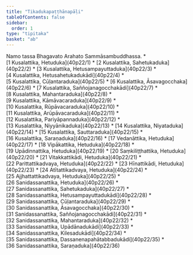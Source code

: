 ```yaml
---
title: "Tikadukapaṭṭhānapāḷi"
tableOfContents: false
sidebar:
  order: 1
type: "tipitaka"
basket: "ab"
---
```


<Paragraph number="1" type="center">
Namo tassa Bhagavato Arahato Sammāsambuddhassa.

</Paragraph>

<TableOfContents>
* [1 Kusalattika, Hetuduka](40p22/1)
* [2 Kusalattika, Sahetukaduka](40p22/2)
* [3 Kusalattika, Hetusampayuttaduka](40p22/3)
* [4 Kusalattika, Hetusahetukadukādi](40p22/4)
* [5 Kusalattika, Cūḷantaraduka](40p22/5)
* [6 Kusalattika, Āsavagocchaka](40p22/6)
* [7 Kusalattika, Saññojanagocchakādi](40p22/7)
* [8 Kusalattika, Mahantaraduka](40p22/8)
* [9 Kusalattika, Kāmāvacaraduka](40p22/9)
* [10 Kusalattika, Rūpāvacaraduka](40p22/10)
* [11 Kusalattika, Arūpāvacaraduka](40p22/11)
* [12 Kusalattika, Pariyāpannaduka](40p22/12)
* [13 Kusalattika, Niyyānikaduka](40p22/13)
* [14 Kusalattika, Niyataduka](40p22/14)
* [15 Kusalattika, Sauttaraduka](40p22/15)
* [16 Kusalattika, Saraṇaduka](40p22/16)
* [17 Vedanāttika, Hetuduka](40p22/17)
* [18 Vipākattika, Hetuduka](40p22/18)
* [19 Upādinnattika, Hetuduka](40p22/19)
* [20 Saṃkiliṭṭhattika, Hetuduka](40p22/20)
* [21 Vitakkattikādi, Hetuduka](40p22/21)
* [22 Parittattikadvaya, Hetuduka](40p22/22)
* [23 Hīnattikādi, Hetuduka](40p22/23)
* [24 Atītattikadvaya, Hetuduka](40p22/24)
* [25 Ajjhattattikadvaya, Hetuduka](40p22/25)
* [26 Sanidassanattika, Hetuduka](40p22/26)
* [27 Sanidassanattika, Sahetukaduka](40p22/27)
* [28 Sanidassanattika, Hetusampayuttadukādi](40p22/28)
* [29 Sanidassanattika, Cūḷantaraduka](40p22/29)
* [30 Sanidassanattika, Āsavagocchaka](40p22/30)
* [31 Sanidassanattika, Saññojanagocchakādi](40p22/31)
* [32 Sanidassanattika, Mahantaraduka](40p22/32)
* [33 Sanidassanattika, Upādānadukādi](40p22/33)
* [34 Sanidassanattika, Kilesadukādi](40p22/34)
* [35 Sanidassanattika, Dassanenapahātabbadukādi](40p22/35)
* [36 Sanidassanattika, Saraṇaduka](40p22/36)
</TableOfContents>
